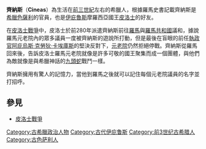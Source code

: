 {{unreferenced|time=2013-2-21}} 
'''齊納斯'''（'''Cineas'''）為生活在[[前三世紀|前三世紀]]左右的希臘人，根據羅馬史書記載齊納斯是[[希臘|希臘]][[色薩利|色薩利]]的官員，也是[[伊庇魯斯|伊庇魯斯]]摩羅西亞國王[[皮洛士|皮洛士]]的好友。

在[[皮洛士戰爭|皮洛士戰爭]]中，皮洛士於前280年派遣齊納斯前往[[羅馬|羅馬]]與[[羅馬共和國|羅馬共和國]]議和，據說羅馬元老院內的眾多議員一度被齊納斯的遊說所打動，但是最後在盲眼的前任[[羅馬執政官|執政官]][[阿庇烏斯·克勞狄·卡埃庫斯|阿庇烏斯·克勞狄·卡埃庫斯]]的堅決反對下，[[羅馬元老院|元老院]]仍然拒絕停戰。齊納斯從羅馬回來後，告訴皮洛士羅馬元老院就像是許多可敬的國王聚集而成一個團體，與他們為敵就像是與希臘神話的[[九頭蛇|九頭蛇]]戰鬥一樣。

齊納斯擁用有驚人的記憶力，當他到羅馬之後就可以記住每個元老院議員的名字並打招呼。

== 參見 ==

*[[皮洛士戰爭|皮洛士戰爭]]

{{Authority control}}
{{希腊人物小作品}}

[[Category:古希臘政治人物|Category:古希臘政治人物]]
[[Category:古代伊庇鲁斯|Category:古代伊庇鲁斯]]
[[Category:前3世纪古希腊人|Category:前3世纪古希腊人]]
[[Category:古色萨利人|Category:古色萨利人]]